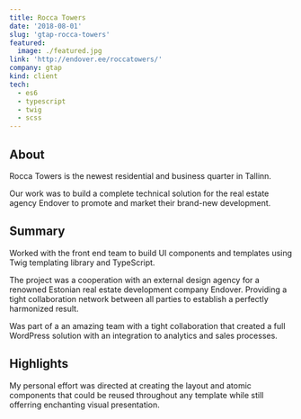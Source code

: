 ```yaml
---
title: Rocca Towers
date: '2018-08-01'
slug: 'gtap-rocca-towers'
featured:
  image: ./featured.jpg
link: 'http://endover.ee/roccatowers/'
company: gtap
kind: client
tech:
  - es6
  - typescript
  - twig
  - scss
---
```


## About

Rocca Towers is the newest residential and business quarter in Tallinn.

Our work was to build a complete technical solution for the real estate agency Endover to promote and market their brand-new development.

## Summary

Worked with the front end team to build UI components and templates using Twig templating library and TypeScript.

The project was a cooperation with an external design agency for a renowned Estonian real estate development company Endover.
Providing a tight collaboration network between all parties to establish a perfectly harmonized result.

Was part of a an amazing team with a tight collaboration that created a full WordPress solution with an integration to analytics and sales processes.

## Highlights

My personal effort was directed at creating the layout and atomic components that could be reused throughout any template while still offerring enchanting visual presentation.
